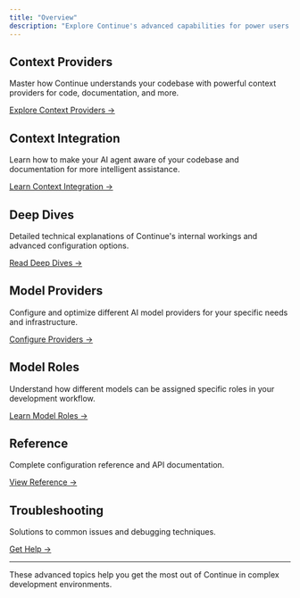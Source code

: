 ```yaml
---
title: "Overview"
description: "Explore Continue's advanced capabilities for power users and complex development scenarios."
---
```


## Context Providers

Master how Continue understands your codebase with powerful context providers for code, documentation, and more.

[Explore Context Providers →](/customize/custom-providers)

## Context Integration

Learn how to make your AI agent aware of your codebase and documentation for more intelligent assistance.

[Learn Context Integration →](/guides/codebase-documentation-awareness)

## Deep Dives

Detailed technical explanations of Continue's internal workings and advanced configuration options.

[Read Deep Dives →](/customization/overview#configuration)

## Model Providers

Configure and optimize different AI model providers for your specific needs and infrastructure.

[Configure Providers →](/customization/models#openai)

## Model Roles

Understand how different models can be assigned specific roles in your development workflow.

[Learn Model Roles →](/customize/model-roles)

## Reference

Complete configuration reference and API documentation.

[View Reference →](/reference)

## Troubleshooting

Solutions to common issues and debugging techniques.

[Get Help →](/troubleshooting)

---

These advanced topics help you get the most out of Continue in complex development environments.
